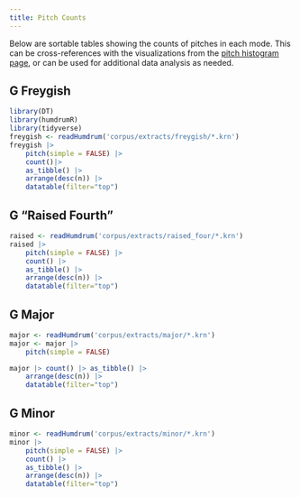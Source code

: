 ```yaml
---
title: Pitch Counts
---
```


Below are sortable tables showing the counts of pitches in each mode. This can be cross-references with the 
visualizations from the [pitch histogram page](pitch_histograms.qmd), or can be used for additional data analysis as needed.


## G Freygish

```r
library(DT)
library(humdrumR)
library(tidyverse)
freygish <- readHumdrum('corpus/extracts/freygish/*.krn')
freygish |> 
    pitch(simple = FALSE) |>
    count()|> 
    as_tibble() |> 
    arrange(desc(n)) |>
    datatable(filter="top")
```

## G "Raised Fourth"

```r
raised <- readHumdrum('corpus/extracts/raised_four/*.krn')
raised |> 
    pitch(simple = FALSE) |>
    count() |> 
    as_tibble() |> 
    arrange(desc(n)) |>
    datatable(filter="top")
```

## G Major

```r

major <- readHumdrum('corpus/extracts/major/*.krn')
major <- major |> 
    pitch(simple = FALSE) 

major |> count() |> as_tibble() |> 
    arrange(desc(n)) |> 
    datatable(filter="top")
```

## G Minor

```r
minor <- readHumdrum('corpus/extracts/minor/*.krn')
minor |> 
    pitch(simple = FALSE) |>
    count() |> 
    as_tibble() |> 
    arrange(desc(n)) |>
    datatable(filter="top")
```
